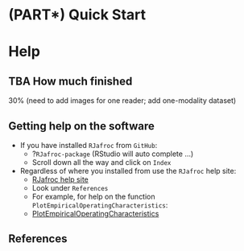 # (PART\*) Quick Start {-}

# Help {#quick-start-help}



## TBA How much finished {#quick-start-help-how-much-finished}
30% (need to add images for one reader; add one-modality dataset)


## Getting help on the software {#quick-start-help-getting-help}
* If you have installed `RJafroc` from `GitHub`:
    + ?`RJafroc-package` (RStudio will auto complete ...)
    + Scroll down all the way and click on `Index`
* Regardless of where you installed from use the `RJafroc` help site:
    + [RJafroc help site](https://dpc10ster.github.io/RJafroc/)
    + Look under `References` 
    + For example, for help on the function `PlotEmpiricalOperatingCharacteristics`:
    + [PlotEmpiricalOperatingCharacteristics](https://dpc10ster.github.io/RJafroc/reference/PlotEmpiricalOperatingCharacteristics.html)



## References {#quick-start-help-references}
